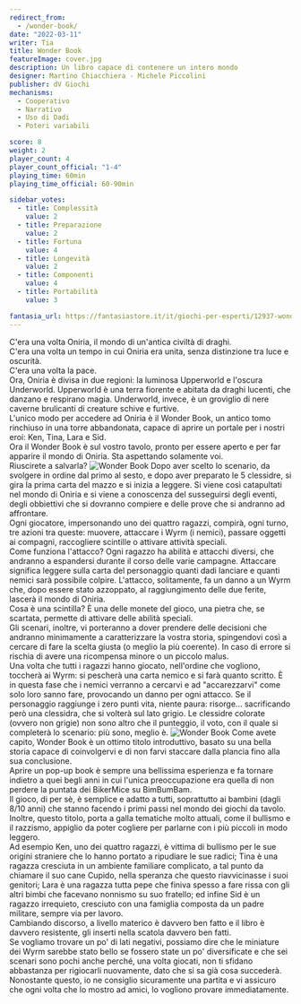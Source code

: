 ```yaml
---
redirect_from:
  - /wonder-book/
date: "2022-03-11"
writer: Tia
title: Wonder Book
featureImage: cover.jpg
description: Un libro capace di contenere un intero mondo
designer: Martino Chiacchiera - Michele Piccolini
publisher: dV Giochi
mechanisms:
  - Cooperativo
  - Narrativo
  - Uso di Dadi
  - Poteri variabili

score: 8
weight: 2
player_count: 4
player_count_official: "1-4"
playing_time: 60min
playing_time_official: 60-90min

sidebar_votes:
  - title: Complessità
    value: 2
  - title: Preparazione
    value: 2
  - title: Fortuna
    value: 4
  - title: Longevità
    value: 2
  - title: Componenti
    value: 4
  - title: Portabilità
    value: 3

fantasia_url: https://fantasiastore.it/it/giochi-per-esperti/12937-wonder-book.html
---
```


<Setting>
  C'era una volta Oniria, il mondo di un'antica civiltà di draghi.
  <br />
  C'era una volta un tempo in cui Oniria era unita, senza distinzione tra luce e
  oscurità.
  <br />
  C'era una volta la pace.
  <br />
  Ora, Oniria è divisa in due regioni: la luminosa Upperworld e l'oscura
  Underworld. Upperworld è una terra fiorente e abitata da draghi lucenti, che
  danzano e respirano magia. Underworld, invece, è un groviglio di nere caverne
  brulicanti di creature schive e furtive.
  <br />
  L'unico modo per accedere ad Oniria è il Wonder Book, un antico tomo rinchiuso
  in una torre abbandonata, capace di aprire un portale per i nostri eroi: Ken,
  Tina, Lara e Sid.
  <br />
  Ora il Wonder Book è sul vostro tavolo, pronto per essere aperto e per far
  apparire il mondo di Oniria. Sta aspettando solamente voi.
  <br />
  Riuscirete a salvarla?
</Setting>

<img src="./game1.jpg" alt="Wonder Book" />

<Rules>
  Dopo aver scelto lo scenario, da svolgere in ordine dal primo al sesto, e dopo
  aver preparato le 5 clessidre, si gira la prima carta del mazzo e si inizia a
  leggere. Si viene così catapultati nel mondo di Oniria e si viene a conoscenza
  del susseguirsi degli eventi, degli obbiettivi che si dovranno compiere e
  delle prove che si andranno ad affrontare.
  <br />
  Ogni giocatore, impersonando uno dei quattro ragazzi, compirà, ogni turno, tre
  azioni tra queste: muovere, attaccare i Wyrm (i nemici), passare oggetti ai
  compagni, raccogliere scintille o attivare attività speciali.
  <br />
  Come funziona l'attacco? Ogni ragazzo ha abilità e attacchi diversi, che
  andranno a espandersi durante il corso delle varie campagne. Attaccare
  significa leggere sulla carta del personaggio quanti dadi lanciare e quanti
  nemici sarà possibile colpire. L'attacco, solitamente, fa un danno a un Wyrm
  che, dopo essere stato azzoppato, al raggiungimento delle due ferite, lascerà
  il mondo di Oniria.
  <br />
  Cosa è una scintilla? È una delle monete del gioco, una pietra che, se
  scartata, permette di attivare delle abilità speciali.
  <br />
  Gli scenari, inoltre, vi porteranno a dover prendere delle decisioni che
  andranno minimamente a caratterizzare la vostra storia, spingendovi così a
  cercare di fare la scelta giusta (o meglio la più coerente). In caso di errore
  si rischia di avere una ricompensa minore o un piccolo malus.
  <br />
  Una volta che tutti i ragazzi hanno giocato, nell'ordine che vogliono,
  toccherà ai Wyrm: si pescherà una carta nemico e si farà quanto scritto. È in
  questa fase che i nemici verranno a cercarvi e ad "accarezzarvi" come solo
  loro sanno fare, provocando un danno per ogni attacco. Se il personaggio
  raggiunge i zero punti vita, niente paura: risorge... sacrificando però una
  clessidra, che si volterà sul lato grigio. Le clessidre colorate (ovvero non
  grigie) non sono altro che il punteggio, il voto, con il quale si completerà
  lo scenario: più sono, meglio è.
</Rules>

<img src="./game2.jpg" alt="Wonder Book" />

<Feedback>
  Come avete capito, Wonder Book è un ottimo titolo introduttivo, basato su una
  bella storia capace di coinvolgervi e di non farvi staccare dalla plancia fino
  alla sua conclusione.
  <br />
  Aprire un pop-up book è sempre una bellissima esperienza e fa tornare indietro
  a quei begli anni in cui l'unica preoccupazione era quella di non perdere la
  puntata dei BikerMice su BimBumBam.
  <br />
  Il gioco, di per sè, è semplice e adatto a tutti, soprattutto ai bambini
  (dagli 8/10 anni) che stanno facendo i primi passi nel mondo dei giochi da
  tavolo.
  <br />
  Inoltre, questo titolo, porta a galla tematiche molto attuali, come il
  bullismo e il razzismo, appiglio da poter cogliere per parlarne con i più
  piccoli in modo leggero.
  <br />
  Ad esempio Ken, uno dei quattro ragazzi, è vittima di bullismo per le sue
  origini straniere che lo hanno portato a ripudiare le sue radici; Tina è una
  ragazza cresciuta in un ambiente familiare complicato, a tal punto da chiamare
  il suo cane Cupido, nella speranza che questo riavvicinasse i suoi genitori;
  Lara è una ragazza tutta pepe che finiva spesso a fare rissa con gli altri
  bimbi che facevano nonnismo su suo fratello; ed infine Sid è un ragazzo
  irrequieto, cresciuto con una famiglia composta da un padre militare, sempre
  via per lavoro.
  <br />
  Cambiando discorso, a livello materico è davvero ben fatto e il libro è
  davvero resistente, gli inserti nella scatola davvero ben fatti.
  <br />
  Se vogliamo trovare un po' di lati negativi, possiamo dire che le miniature
  dei Wyrm sarebbe stato bello se fossero state un po' diversificate e che sei
  scenari sono pochi anche perché, una volta giocati, non ti sfidano abbastanza
  per rigiocarli nuovamente, dato che si sa già cosa succederà.
  <br />
  Nonostante questo, io ne consiglio sicuramente una partita e vi assicuro che
  ogni volta che lo mostro ad amici, lo vogliono provare immediatamente.
</Feedback>

<Instagram id="Ca9Y4lQDBNs" />
